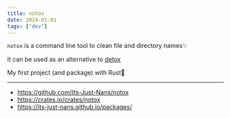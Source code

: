 ```yaml
---
title: notox
date: 2024-01-01
tags: ["dev"]
---
```


`notox` is a command line tool to clean file and directory names✨

It can be used as an alternative to [detox](https://github.com/dharple/detox)

My first project (and package) with Rust🦀

---

- https://github.com/Its-Just-Nans/notox
- https://crates.io/crates/notox
- https://its-just-nans.github.io/packages/
